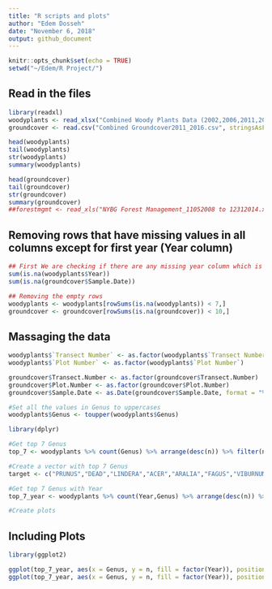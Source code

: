 ---
title: "R scripts and plots"
author: "Edem Dosseh"
date: "November 6, 2018"
output: github_document
---

```{r setup, include=FALSE}
knitr::opts_chunk$set(echo = TRUE)
setwd("~/Edem/R Project/")
```

## Read in the files

```{r }
library(readxl)
woodyplants <- read_xlsx("Combined Woody Plants Data (2002,2006,2011,2016).xlsx")
groundcover <- read.csv("Combined Groundcover2011_2016.csv", stringsAsFactors = FALSE)

head(woodyplants)
tail(woodyplants)
str(woodyplants)
summary(woodyplants)

head(groundcover)
tail(groundcover)
str(groundcover)
summary(groundcover)
##forestmgmt <- read_xls("NYBG Forest Management_11052008 to 12312014.xls")
```

## Removing rows that have missing values in all columns except for first year (Year column)
```{r }
## First We are checking if there are any missing year column which is the first column on the datasets
sum(is.na(woodyplants$Year))
sum(is.na(groundcover$Sample.Date))

## Removing the empty rows
woodyplants <- woodyplants[rowSums(is.na(woodyplants)) < 7,]
groundcover <- groundcover[rowSums(is.na(groundcover)) < 10,]
```


## Massaging the data
```{r }
woodyplants$`Transect Number` <- as.factor(woodyplants$`Transect Number`)
woodyplants$`Plot Number` <- as.factor(woodyplants$`Plot Number`)

groundcover$Transect.Number <- as.factor(groundcover$Transect.Number)
groundcover$Plot.Number <- as.factor(groundcover$Plot.Number)
groundcover$Sample.Date <- as.Date(groundcover$Sample.Date, format = "%m/%d/%Y")

#Set all the values in Genus to uppercases
woodyplants$Genus <- toupper(woodyplants$Genus)

library(dplyr)

#Get top 7 Genus
top_7 <- woodyplants %>% count(Genus) %>% arrange(desc(n)) %>% filter(n > 1000)

#Create a vector with top 7 Genus
target <- c("PRUNUS","DEAD","LINDERA","ACER","ARALIA","FAGUS","VIBURNUM")

#Get top 7 Genus with Year
top_7_year <- woodyplants %>% count(Year,Genus) %>% arrange(desc(n)) %>% filter(Genus %in% target )

#Create plots


```


## Including Plots


```{r}
library(ggplot2)

ggplot(top_7_year, aes(x = Genus, y = n, fill = factor(Year)), position ="dodge") + geom_bar(stat = "identity")
ggplot(top_7_year, aes(x = Genus, y = n, fill = factor(Year)), position ="dodge") + geom_bar(stat = "identity", position = "dodge")
```


